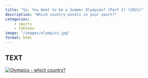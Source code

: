 ```yaml
---
title: "So, You Want to be a Summer Olympian? (Part 2) (2021)"
description: "Which country excels in your sport?"
categories: 
    - sports
    - tableau
image: "/images/olympics.jpg"
format: html
---
```




## TEXT

::: {#viz1740998658445 .tableauPlaceholder style="position: relative"}
<noscript><a href='#'><img src="https://public.tableau.com/static/images/So/SoYouWanttobeaSummerOlympianPart22021/Olympics-whichcountry/1_rss.png" alt="Olympics - which country? " style="border: none"/></a></noscript>

<object class="tableauViz" style="display:none;">

<param name='host_url' value='https%3A%2F%2Fpublic.tableau.com%2F' /> <param name='embed_code_version' value='3' /> <param name='site_root' value='' /><param name='name' value='SoYouWanttobeaSummerOlympianPart22021&#47;Olympics-whichcountry' /><param name='tabs' value='no' /><param name='toolbar' value='yes' /><param name='static_image' value='https:&#47;&#47;public.tableau.com&#47;static&#47;images&#47;So&#47;SoYouWanttobeaSummerOlympianPart22021&#47;Olympics-whichcountry&#47;1.png' /> <param name='animate_transition' value='yes' /><param name='display_static_image' value='yes' /><param name='display_spinner' value='yes' /><param name='display_overlay' value='yes' /><param name='display_count' value='yes' /><param name='language' value='en-GB' />

</object>
:::

```{=html}
            <script type='text/javascript'>                    var divElement = document.getElementById('viz1740998658445');                    var vizElement = divElement.getElementsByTagName('object')[0];                    if ( divElement.offsetWidth > 800 ) { vizElement.style.width='827px';vizElement.style.height='2496px';} else if ( divElement.offsetWidth > 500 ) { vizElement.style.width='827px';vizElement.style.height='2496px';} else { vizElement.style.width='100%';vizElement.style.height='2377px';}                     var scriptElement = document.createElement('script');                    scriptElement.src = 'https://public.tableau.com/javascripts/api/viz_v1.js';                    vizElement.parentNode.insertBefore(scriptElement, vizElement);                </script>
```
